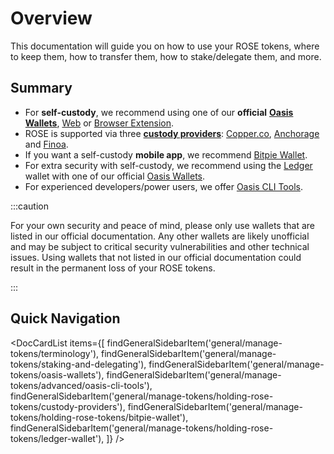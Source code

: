 
# Overview

This documentation will guide you on how to use your ROSE tokens, where to keep them, how to transfer them, how to stake/delegate them, and more.

## Summary

* For **self-custody**, we recommend using one of our **official** [**Oasis Wallets**](oasis-wallets/README.mdx), [Web](oasis-wallets/web.md) or [Browser Extension](oasis-wallets/browser-extension.md).
* ROSE is supported via three [**custody providers**](holding-rose-tokens/custody-providers.md): [Copper.co](https://copper.co), [Anchorage](https://anchorage.com) and [Finoa](https://finoa.io).
* If you want a self-custody **mobile app**, we recommend [Bitpie Wallet](holding-rose-tokens/bitpie-wallet.md).
* For extra security with self-custody, we recommend using the [Ledger](https://www.ledger.com) wallet with one of our official [Oasis Wallets](oasis-wallets/README.mdx).
* For experienced developers/power users, we offer [Oasis CLI Tools](advanced/oasis-cli-tools/README.md).

:::caution

For your own security and peace of mind, please only use wallets that are listed in our official documentation. Any other wallets are likely unofficial and may be subject to critical security vulnerabilities and other technical issues. Using wallets that not listed in our official documentation could result in the permanent loss of your ROSE tokens.

:::

## Quick Navigation

<DocCardList items={[
    findGeneralSidebarItem('general/manage-tokens/terminology'),
    findGeneralSidebarItem('general/manage-tokens/staking-and-delegating'),
    findGeneralSidebarItem('general/manage-tokens/oasis-wallets'),
    findGeneralSidebarItem('general/manage-tokens/advanced/oasis-cli-tools'),
    findGeneralSidebarItem('general/manage-tokens/holding-rose-tokens/custody-providers'),
    findGeneralSidebarItem('general/manage-tokens/holding-rose-tokens/bitpie-wallet'),
    findGeneralSidebarItem('general/manage-tokens/holding-rose-tokens/ledger-wallet'),
]} />
